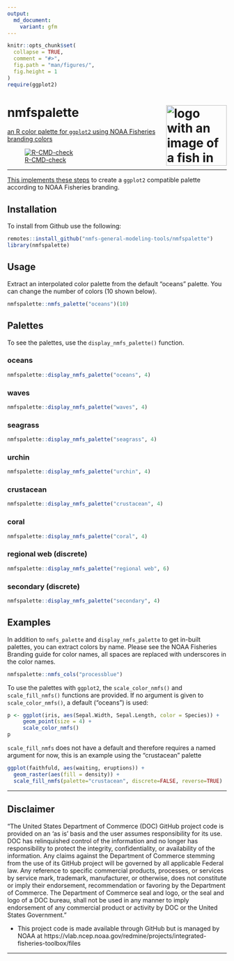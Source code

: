 ```yaml
---
output: 
  md_document:
    variant: gfm
---
```


<!-- README.md is generated from README.Rmd. Please edit that file -->

```r
knitr::opts_chunk$set(
  collapse = TRUE,
  comment = "#>",
  fig.path = "man/figures/",
  fig.height = 1
)
require(ggplot2)
```

# nmfspalette <a href={https:://nmfs-general-modeling-tools.github.io/nmfspalette}><img src="man/figures/logo.png" align="right" width=139 height=139 alt="logo with an image of a fish in multiple palette colors" />

an R color palette for `ggplot2` using NOAA Fisheries branding colors

![R-CMD-check](https://github.com/nmfs-general-modeling-tools/nmfspalette/workflows/R-CMD-check/badge.svg)

**************
This implements these [steps](https://drsimonj.svbtle.com/creating-corporate-colour-palettes-for-ggplot2) to create a `ggplot2` compatible palette according to NOAA Fisheries branding.

## Installation 

To install from Github use the following:
```r
remotes::install_github("nmfs-general-modeling-tools/nmfspalette")
library(nmfspalette)
```


## Usage 
Extract an interpolated color palette from the default "oceans" palette. You can change the number of colors (10 shown below).
```r
nmfspalette::nmfs_palette("oceans")(10)
```

## Palettes
To see the palettes, use the `display_nmfs_palette()` function.

### oceans
```r
nmfspalette::display_nmfs_palette("oceans", 4)
```

### waves
```r
nmfspalette::display_nmfs_palette("waves", 4)
```

### seagrass
```r
nmfspalette::display_nmfs_palette("seagrass", 4)
```

### urchin
```r
nmfspalette::display_nmfs_palette("urchin", 4)
```

### crustacean
```r
nmfspalette::display_nmfs_palette("crustacean", 4)
```

### coral
```r
nmfspalette::display_nmfs_palette("coral", 4)
```

### regional web (discrete)
```r
nmfspalette::display_nmfs_palette("regional web", 6)
```

### secondary (discrete)
```r
nmfspalette::display_nmfs_palette("secondary", 4)
```

## Examples

In addition to `nmfs_palette` and `display_nmfs_palette` to get in-built palettes, you can extract colors by name. Please see the NOAA Fisheries Branding guide for color names, all spaces are replaced with underscores in the color names.

```r
nmfspalette::nmfs_cols("processblue")
```

To use the palettes with `ggplot2`, the `scale_color_nmfs()` and `scale_fill_nmfs()` functions are provided. If no argument is given to `scale_color_nmfs()`, a default ("oceans") is used:

```r
p <- ggplot(iris, aes(Sepal.Width, Sepal.Length, color = Species)) +
     geom_point(size = 4) +
     scale_color_nmfs()
p
```

`scale_fill_nmfs` does not have a default and therefore requires a named argument for now, this is an example using the "crustacean" palette
```r
ggplot(faithfuld, aes(waiting, eruptions)) +
  geom_raster(aes(fill = density)) +
  scale_fill_nmfs(palette="crustacean", discrete=FALSE, reverse=TRUE)
```

**************

## Disclaimer

“The United States Department of Commerce (DOC) GitHub project code is provided on an ‘as is’ basis and the user assumes responsibility for its use. DOC has relinquished control of the information and no longer has responsibility to protect the integrity, confidentiality, or availability of the information. Any claims against the Department of Commerce stemming from the use of its GitHub project will be governed by all applicable Federal law. Any reference to specific commercial products, processes, or services by service mark, trademark, manufacturer, or otherwise, does not constitute or imply their endorsement, recommendation or favoring by the Department of Commerce. The Department of Commerce seal and logo, or the seal and logo of a DOC bureau, shall not be used in any manner to imply endorsement of any commercial product or activity by DOC or the United States Government.”

- This project code is made available through GitHub but is managed by NOAA at
 https://vlab.ncep.noaa.gov/redmine/projects/integrated-fisheries-toolbox/files

***** *******